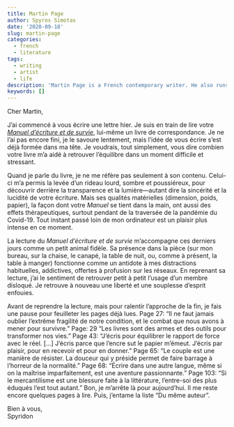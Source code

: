 ```yaml
---
title: Martin Page
author: Spyros Simotas
date: '2020-09-18'
slug: martin-page
categories:
  - french
  - literature
tags:
  - writing
  - artist
  - life
description: 'Martin Page is a French contemporary writer. He also runs with Coline Pierré, Monstrograph, a DIY publishing house.'
keywords: []
---
```


Cher Martin, 

J'ai commencé à vous écrire une lettre hier. Je suis en train de lire votre [_Manuel d'écriture et de survie_](https://www.seuil.com/ouvrage/manuel-d-ecriture-et-de-survie-martin-page/9782021174885), lui-même un livre de correspondance. Je ne l'ai pas encore fini, je le savoure lentement, mais l'idée de vous écrire s'est déjà formée dans ma tête. Je voudrais, tout simplement, vous dire combien votre livre m'a aidé à retrouver l'équilibre dans un moment difficile et stressant. 

Quand je parle du livre, je ne me réfère pas seulement à son contenu. Celui-ci m'a permis la levée d'un rideau lourd, sombre et poussiéreux, pour découvrir derrière la transparence et la lumière---autant dire la sincérité et la lucidité de votre écriture. Mais ses qualités matérielles (dimension, poids, papier), la façon dont votre _Manuel_ se tient dans la main, ont aussi des effets thérapeutiques, surtout pendant de la traversée de la pandémie du Covid-19. Tout instant passé loin de mon ordinateur est un plaisir plus intense en ce moment. 

La lecture du _Manuel d'écriture et de survie_ m'accompagne ces derniers jours comme un petit animal fidèle. Sa présence dans la pièce (sur mon bureau, sur la chaise, le canapé, la table de nuit, ou, comme à présent, la table à manger) fonctionne comme un antidote à mes distractions habituelles, addictives, offertes à profusion sur les réseaux. En reprenant sa lecture, j'ai le sentiment de retrouver petit à petit l'usage d'un membre disloqué. Je retrouve à nouveau une liberté et une souplesse d'esprit enfouies. 

Avant de reprendre la lecture, mais pour ralentir l'approche de la fin, je fais une pause pour feuilleter les pages déjà lues. Page 27: "Il ne faut jamais oublier l'extrême fragilité de notre condition, et le combat que nous avons à mener pour survivre." Page: 29 "Les livres sont des armes et des outils pour transformer nos vies." Page 43: "J'écris pour équilibrer le rapport de force avec le réel. [...] J'écris parce que l'encre sut le papier m'émeut. J'écris par plaisir, pour en recevoir et pour en donner." Page 65: "Le couple est une manière de résister. La douceur qui y préside permet de faire barrage à l'horreur de la normalité." Page 68: "Écrire dans une autre langue, même si on la maîtrise imparfaitement, est une aventure passionnante." Page 103: "Si le mercantilisme est une blessure faite à la littérature, l'entre-soi des plus éduqués l'est tout autant." Bon, je m'arrête là pour aujourd'hui. Il me reste encore quelques pages à lire. Puis, j'entame la liste "Du même auteur". 

Bien à vous,  
Spyridon



